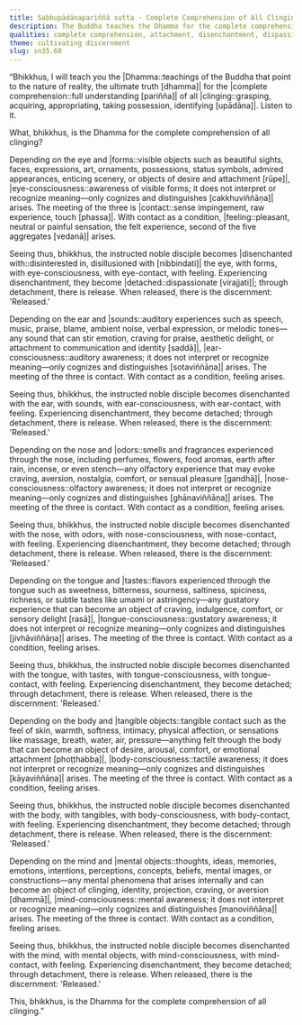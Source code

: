 ```yaml
---
title: Sabbupādānapariññā sutta - Complete Comprehension of All Clinging
description: The Buddha teaches the Dhamma for the complete comprehension of all clinging through seeing the dependent co-arising of feeling through the six sense bases.
qualities: complete comprehension, attachment, disenchantment, dispassion
theme: cultivating discernment
slug: sn35.60
---
```


“Bhikkhus, I will teach you the |Dhamma::teachings of the Buddha that point to the nature of reality, the ultimate truth [dhamma]| for the |complete comprehension::full understanding [pariñña]| of all |clinging::grasping, acquiring, appropriating, taking possession, identifying [upādāna]|. Listen to it.

What, bhikkhus, is the Dhamma for the complete comprehension of all clinging?

Depending on the eye and |forms::visible objects such as beautiful sights, faces, expressions, art, ornaments, possessions, status symbols, admired appearances, enticing scenery, or objects of desire and attachment [rūpe]|, |eye-consciousness::awareness of visible forms; it does not interpret or recognize meaning—only cognizes and distinguishes [cakkhuviññāṇa]| arises. The meeting of the three is |contact::sense impingement, raw experience, touch [phassa]|. With contact as a condition, |feeling::pleasant, neutral or painful sensation, the felt experience, second of the five aggregates [vedanā]| arises.

Seeing thus, bhikkhus, the instructed noble disciple becomes |disenchanted with::disinterested in, disillusioned with [nibbindati]| the eye, with forms, with eye-consciousness, with eye-contact, with feeling. Experiencing disenchantment, they become |detached::dispassionate [virajjati]|; through detachment, there is release. When released, there is the discernment: 'Released.'

Depending on the ear and |sounds::auditory experiences such as speech, music, praise, blame, ambient noise, verbal expression, or melodic tones—any sound that can stir emotion, craving for praise, aesthetic delight, or attachment to communication and identity [saddā]|, |ear-consciousness::auditory awareness; it does not interpret or recognize meaning—only cognizes and distinguishes [sotaviññāṇa]| arises. The meeting of the three is contact. With contact as a condition, feeling arises.

Seeing thus, bhikkhus, the instructed noble disciple becomes disenchanted with the ear, with sounds, with ear-consciousness, with ear-contact, with feeling. Experiencing disenchantment, they become detached; through detachment, there is release. When released, there is the discernment: 'Released.'

Depending on the nose and |odors::smells and fragrances experienced through the nose, including perfumes, flowers, food aromas, earth after rain, incense, or even stench—any olfactory experience that may evoke craving, aversion, nostalgia, comfort, or sensual pleasure [gandhā]|, |nose-consciousness::olfactory awareness; it does not interpret or recognize meaning—only cognizes and distinguishes [ghānaviññāṇa]| arises. The meeting of the three is contact. With contact as a condition, feeling arises.

Seeing thus, bhikkhus, the instructed noble disciple becomes disenchanted with the nose, with odors, with nose-consciousness, with nose-contact, with feeling. Experiencing disenchantment, they become detached; through detachment, there is release. When released, there is the discernment: 'Released.'

Depending on the tongue and |tastes::flavors experienced through the tongue such as sweetness, bitterness, sourness, saltiness, spiciness, richness, or subtle tastes like umami or astringency—any gustatory experience that can become an object of craving, indulgence, comfort, or sensory delight [rasā]|, |tongue-consciousness::gustatory awareness; it does not interpret or recognize meaning—only cognizes and distinguishes [jivhāviññāṇa]| arises. The meeting of the three is contact. With contact as a condition, feeling arises.

Seeing thus, bhikkhus, the instructed noble disciple becomes disenchanted with the tongue, with tastes, with tongue-consciousness, with tongue-contact, with feeling. Experiencing disenchantment, they become detached; through detachment, there is release. When released, there is the discernment: 'Released.'

Depending on the body and |tangible objects::tangible contact such as the feel of skin, warmth, softness, intimacy, physical affection, or sensations like massage, breath, water, air, pressure—anything felt through the body that can become an object of desire, arousal, comfort, or emotional attachment [phoṭṭhabba]|, |body-consciousness::tactile awareness; it does not interpret or recognize meaning—only cognizes and distinguishes [kāyaviññāṇa]| arises. The meeting of the three is contact. With contact as a condition, feeling arises.

Seeing thus, bhikkhus, the instructed noble disciple becomes disenchanted with the body, with tangibles, with body-consciousness, with body-contact, with feeling. Experiencing disenchantment, they become detached; through detachment, there is release. When released, there is the discernment: 'Released.'

Depending on the mind and |mental objects::thoughts, ideas, memories, emotions, intentions, perceptions, concepts, beliefs, mental images, or constructions—any mental phenomena that arises internally and can become an object of clinging, identity, projection, craving, or aversion [dhammā]|, |mind-consciousness::mental awareness; it does not interpret or recognize meaning—only cognizes and distinguishes [manoviññāṇa]| arises. The meeting of the three is contact. With contact as a condition, feeling arises.

Seeing thus, bhikkhus, the instructed noble disciple becomes disenchanted with the mind, with mental objects, with mind-consciousness, with mind-contact, with feeling. Experiencing disenchantment, they become detached; through detachment, there is release. When released, there is the discernment: 'Released.'

This, bhikkhus, is the Dhamma for the complete comprehension of all clinging.”